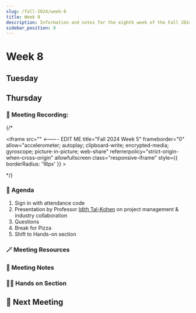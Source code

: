 ```yaml
---
slug: /fall-2024/week-8
title: Week 8
description: Information and notes for the eighth week of the Fall 2024 semester for the UMass Lowell Cloud Computing Club.
sidebar_position: 8
---
```


# Week 8

## Tuesday

## Thursday
### 🎥 Meeting Recording:
{/* <div class="iframe-container">
    <iframe 
        src=""  <---- EDIT ME
        title="Fall 2024 Week 5" 
        frameborder="0" 
        allow="accelerometer; autoplay; clipboard-write; encrypted-media; gyroscope; picture-in-picture; web-share" 
        referrerpolicy="strict-origin-when-cross-origin" 
        allowfullscreen
        class="responsive-iframe"
        style={{
            borderRadius: '16px'
        }}
    >
    </iframe>
</div> */}

### 🚩 Agenda
1. Sign in with attendance code
2. Presentation by Professor [Idith Tal-Kohen](https://www.linkedin.com/in/idith/) on project management & industry collaboration
3. Questions
4. Break for Pizza
5. Shift to Hands-on section

### 🪄 Meeting Resources


### 📓 Meeting Notes


### 🧑‍💻 Hands on Section


## 🚀 Next Meeting

